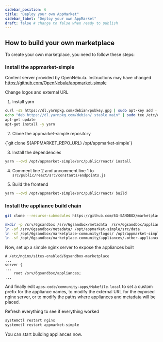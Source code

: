 ```yaml
---
sidebar_position: 6
title: "Deploy your own AppMarket"
sidebar_label: "Deploy your own AppMarket"
draft: false # change to false when ready to publish
---
```



## How to build your own marketplace

To create your own marketplace, you need to follow these steps:

### Install the appmarket-simple
Content server provided by OpenNebula. Instructions may have changed
https://github.com/OpenNebula/appmarket-simple

Change logos and external URL

1. Install yarn

```bash
curl -sS https://dl.yarnpkg.com/debian/pubkey.gpg | sudo apt-key add -
echo "deb https://dl.yarnpkg.com/debian/ stable main" | sudo tee /etc/apt/sources.list.d/yarn.list
apt-get update
apt-get install -y yarn
```

2. Clone the <Link to={APPMARKET_REPO_URL}>appmarket-simple</Link> repository

<CodeBlock language="bash">
    {`git clone ${APPMARKET_REPO_URL} /opt/appmarket-simple`}
</CodeBlock>

3. Install the dependencies

```bash
yarn --cwd /opt/appmarket-simple/src/public/react/ install
```

4. Comment line 2 and uncomment line 1 to `src/public/react/src/constants/endpoints.js`

5. Build the frontend

```bash
yarn --cwd /opt/appmarket-simple/src/public/react/ build
```


### Install the appliance build chain

```bash
git clone --recurse-submodules https://github.com/6G-SANDBOX/marketplace-community.git

mkdir -p /srv/6gsandbox /srv/6gsandbox/metadata  /srv/6gsandbox/appliances
ln -sf /srv/6gsandbox/metadata/ /opt/appmarket-simple/src/data
ln -sf /opt/6gsandbox/marketplace-community/logos/ /opt/appmarket-simple/src/public/logos
ln -sf /opt/6gsandbox/marketplace-community/appliances/.other-appliances/ /srv/6gsandbox/metadata/
```

Now, set up a simple nginx server to expose the appliances built
```nginx
# /etc/nginx/sites-enabled/6gsandbox-marketplace
...
server {
...
    root /srv/6gsandbox/appliances;
...
```

And finally edit `apps-code/community-apps/Makefile.local` to set a custom prefix for the appliance names, to modify the external URL for the exposed nginx server, or to modify the paths where appliances and metadata will be placed.

Refresh everything to see if everything worked
```bash
systemctl restart nginx
systemctl restart appmarket-simple
```

You can start building appliances now.
